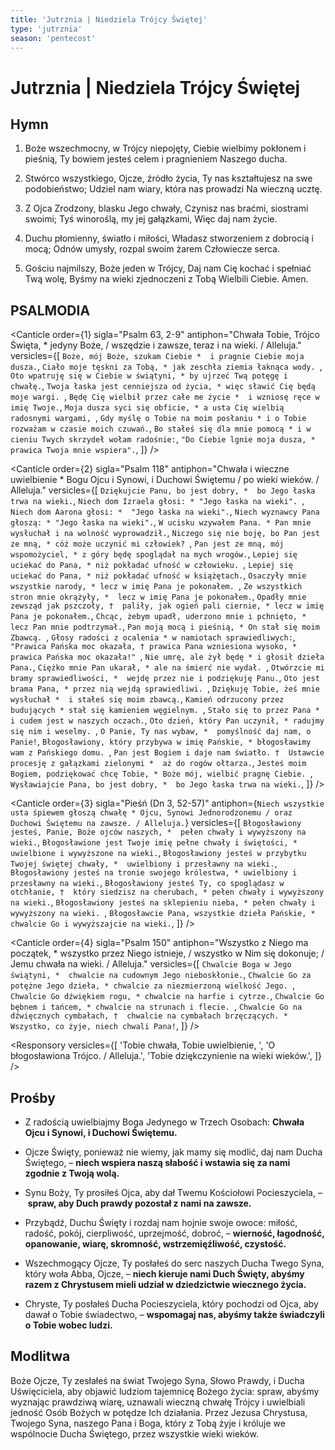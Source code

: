```yaml
---
title: 'Jutrznia | Niedziela Trójcy Świętej'
type: 'jutrznia'
season: 'pentecost'
---
```


# Jutrznia | Niedziela Trójcy Świętej

<OpeningVersicle />

## Hymn

1. Boże wszechmocny, w Trójcy niepojęty,
   Ciebie wielbimy pokłonem i pieśnią,
   Ty bowiem jesteś celem i pragnieniem
   Naszego ducha.

2. Stwórco wszystkiego, Ojcze, źródło życia,
   Ty nas kształtujesz na swe podobieństwo;
   Udziel nam wiary, która nas prowadzi
   Na wieczną ucztę.

3. Z Ojca Zrodzony, blasku Jego chwały,
   Czynisz nas braćmi, siostrami swoimi;
   Tyś winoroślą, my jej gałązkami,
   Więc daj nam życie.

4. Duchu płomienny, światło i miłości,
   Władasz stworzeniem z dobrocią i mocą;
   Odnów umysły, rozpal swoim żarem
   Człowiecze serca.

5. Gościu najmilszy, Boże jeden w Trójcy,
   Daj nam Cię kochać i spełniać Twą wolę,
   Byśmy na wieki zjednoczeni z Tobą
   Wielbili Ciebie. Amen.

## PSALMODIA

<Canticle
  order={1}
  sigla="Psalm 63, 2-9"
  antiphon="Chwała Tobie, Trójco Święta, * jedyny Boże, / wszędzie i zawsze, teraz i na wieki. / Alleluja."
  versicles={[
    `Boże, mój Boże, szukam Ciebie * 
i pragnie Ciebie moja dusza.`,
    `Ciało moje tęskni za Tobą, *
jak zeschła ziemia łaknąca wody. `,
    `Oto wpatruję się w Ciebie w świątyni, *
by ujrzeć Twą potęgę i chwałę.`,
    `Twoja łaska jest cenniejsza od życia, *
więc sławić Cię będą moje wargi. `,
    `Będę Cię wielbił przez całe me życie * 
i wzniosę ręce w imię Twoje.`,
    `Moja dusza syci się obficie, *
a usta Cię wielbią radosnymi wargami, `,
    `Gdy myślę o Tobie na moim posłaniu *
i o Tobie rozważam w czasie moich czuwań.`,
    `Bo stałeś się dla mnie pomocą *
i w cieniu Twych skrzydeł wołam radośnie:`,
    `"Do Ciebie lgnie moja dusza, * 
prawica Twoja mnie wspiera".`,
  ]}
/>

<Canticle
  order={2}
  sigla="Psalm 118"
  antiphon="Chwała i wieczne uwielbienie * Bogu Ojcu i Synowi, i Duchowi Świętemu / po wieki wieków. / Alleluja."
  versicles={[
    `Dziękujcie Panu, bo jest dobry, * 
bo Jego łaska trwa na wieki.`,
    `Niech dom Izraela głosi: *
"Jego łaska na wieki". `,
    `Niech dom Aarona głosi: * 
"Jego łaska na wieki".`,
    `Niech wyznawcy Pana głoszą: *
"Jego łaska na wieki".`,
    `W ucisku wzywałem Pana. *
Pan mnie wysłuchał i na wolność wyprowadził.`,
    `Niczego się nie boję, bo Pan jest ze mną, *
cóż może uczynić mi człowiek? `,
    `Pan jest ze mną, mój wspomożyciel, *
z góry będę spoglądał na mych wrogów.`,
    `Lepiej się uciekać do Pana, *
niż pokładać ufność w człowieku. `,
    `Lepiej się uciekać do Pana, *
niż pokładać ufność w książętach.`,
    `Osaczyły mnie wszystkie narody, *
lecz w imię Pana je pokonałem. `,
    `Ze wszystkich stron mnie okrążyły, * 
lecz w imię Pana je pokonałem.`,
    `Opadły mnie zewsząd jak pszczoły, † 
paliły, jak ogień pali ciernie, *
lecz w imię Pana je pokonałem.`,
    `Chcąc, żebym upadł, uderzono mnie i pchnięto, * 
lecz Pan mnie podtrzymał.`,
    `Pan moją mocą i pieśnią, *
On stał się moim Zbawcą. `,
    `Głosy radości z ocalenia *
w namiotach sprawiedliwych:`,
    `"Prawica Pańska moc okazała, †
prawica Pana wzniesiona wysoko, *
prawica Pańska moc okazała!" `,
    `Nie umrę, ale żył będę *
i głosił dzieła Pana.`,
    `Ciężko mnie Pan ukarał, *
ale na śmierć nie wydał. `,
    `Otwórzcie mi bramy sprawiedliwości, * 
wejdę przez nie i podziękuję Panu.`,
    `Oto jest brama Pana, *
przez nią wejdą sprawiedliwi. `,
    `Dziękuję Tobie, żeś mnie wysłuchał * 
i stałeś się moim zbawcą.`,
    `Kamień odrzucony przez budujących *
stał się kamieniem węgielnym. `,
    `Stało się to przez Pana *
i cudem jest w naszych oczach.`,
    `Oto dzień, który Pan uczynił, *
radujmy się nim i weselmy. `,
    `O Panie, Ty nas wybaw, * 
pomyślność daj nam, o Panie!`,
    `Błogosławiony, który przybywa w imię Pańskie, *
błogosławimy wam z Pańskiego domu. `,
    `Pan jest Bogiem i daje nam światło. † 
Ustawcie procesję z gałązkami zielonymi * 
aż do rogów ołtarza.`,
    `Jesteś moim Bogiem, podziękować chcę Tobie, *
Boże mój, wielbić pragnę Ciebie. `,
    `Wysławiajcie Pana, bo jest dobry, * 
bo Jego łaska trwa na wieki.`,
  ]}
/>

<Canticle
  order={3}
  sigla="Pieśń (Dn 3, 52-57)"
  antiphon={`Niech wszystkie usta śpiewem głoszą chwałę * Ojcu, Synowi Jednorodzonemu / oraz Duchowi Świętemu na zawsze. / Alleluja.`}
  versicles={[
    `Błogosławiony jesteś, Panie, Boże ojców naszych, * 
pełen chwały i wywyższony na wieki.`,
    `Błogosławione jest Twoje imię pełne chwały i świętości, *
uwielbione i wywyższone na wieki.`,
    `Błogosławiony jesteś w przybytku Twojej świętej chwały, * 
uwielbiony i przesławny na wieki.`,
    `Błogosławiony jesteś na tronie swojego królestwa, *
uwielbiony i przesławny na wieki.`,
    `Błogosławiony jesteś Ty, co spoglądasz w otchłanie, † 
który siedzisz na cherubach, *
pełen chwały i wywyższony na wieki.`,
    `Błogosławiony jesteś na sklepieniu nieba, *
pełen chwały i wywyższony na wieki. `,
    `Błogosławcie Pana, wszystkie dzieła Pańskie, * 
chwalcie Go i wywyższajcie na wieki.`,
  ]}
/>

<Canticle
  order={4}
  sigla="Psalm 150"
  antiphon="Wszystko z Niego ma początek, * wszystko przez Niego istnieje, / wszystko w Nim się dokonuje; / Jemu chwała na wieki. / Alleluja."
  versicles={[
    `Chwalcie Boga w Jego świątyni, * 
chwalcie na cudownym Jego nieboskłonie.`,
    `Chwalcie Go za potężne Jego dzieła, *
chwalcie za niezmierzoną wielkość Jego. `,
    `Chwalcie Go dźwiękiem rogu, *
chwalcie na harfie i cytrze.`,
    `Chwalcie Go bębnem i tańcem, *
chwalcie na strunach i flecie. `,
    `Chwalcie Go na dźwięcznych cymbałach, † 
chwalcie na cymbałach brzęczących. * 
Wszystko, co żyje, niech chwali Pana!`,
  ]}
/>

<Passage
  sigla="1 Kor 12, 4-6"
  passage="Różne są dary łaski, lecz ten sam Duch; różne też są rodzaje posługiwania, ale jeden Pan; różne są wreszcie działania, ale ten sam Bóg, sprawca wszystkiego we wszystkich."
/>

<Responsory
  versicles={[
    'Tobie chwała, Tobie uwielbienie, ',
    'O błogosławiona Trójco. / Alleluja.',
    'Tobie dziękczynienie na wieki wieków.',
  ]}
/>

<Benedictus antiphon="Niech będzie błogosławiony * Bóg Jedyny w świętej i niepodzielnej Trójcy, / który wszystko stworzył i wszystkim rządzi: / Jemu chwała po nieskończone wieki wieków." />

## Prośby

- Z radością uwielbiajmy Boga Jedynego w Trzech Osobach: **Chwała Ojcu i Synowi, i Duchowi Świętemu.**

- Ojcze Święty, ponieważ nie wiemy, jak mamy się modlić, daj nam Ducha Świętego, – **niech wspiera naszą słabość i wstawia się za nami zgodnie z Twoją wolą.**

- Synu Boży, Ty prosiłeś Ojca, aby dał Twemu Kościołowi Pocieszyciela, – **spraw, aby Duch prawdy pozostał z nami na zawsze.**

- Przybądź, Duchu Święty i rozdaj nam hojnie swoje owoce: miłość, radość, pokój, cierpliwość, uprzejmość, dobroć, – **wierność, łagodność, opanowanie, wiarę, skromność, wstrzemięźliwość, czystość.**

- Wszechmogący Ojcze, Ty posłałeś do serc naszych Ducha Twego Syna, który woła Abba, Ojcze, – **niech kieruje nami Duch Święty, abyśmy razem z Chrystusem mieli udział w dziedzictwie wiecznego życia.**

- Chryste, Ty posłałeś Ducha Pocieszyciela, który pochodzi od Ojca, aby dawał o Tobie świadectwo, – **wspomagaj nas, abyśmy także świadczyli o Tobie wobec ludzi.**

<CustomIntercessions type="lauds" />

<KyrieEleison />

<LordsPrayer />

## Modlitwa

Boże Ojcze, Ty zesłałeś na świat Twojego Syna, Słowo Prawdy, i Ducha Uświęciciela, aby objawić ludziom tajemnicę Bożego życia: spraw, abyśmy wyznając prawdziwą wiarę, uznawali wieczną chwałę Trójcy i uwielbiali jedność Osób Bożych w potędze Ich działania. Przez Jezusa Chrystusa, Twojego Syna, naszego Pana i Boga, który z Tobą żyje i króluje we wspólnocie Ducha Świętego, przez wszystkie wieki wieków.

<Amen />

<BlessingAndConcludingVersicle />
